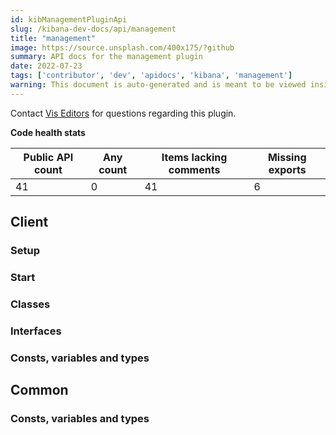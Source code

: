 ```yaml
---
id: kibManagementPluginApi
slug: /kibana-dev-docs/api/management
title: "management"
image: https://source.unsplash.com/400x175/?github
summary: API docs for the management plugin
date: 2022-07-23
tags: ['contributor', 'dev', 'apidocs', 'kibana', 'management']
warning: This document is auto-generated and is meant to be viewed inside our experimental, new docs system. Reach out in #docs-engineering for more info.
---
```




Contact [Vis Editors](https://github.com/orgs/elastic/teams/kibana-vis-editors) for questions regarding this plugin.

**Code health stats**

| Public API count  | Any count | Items lacking comments | Missing exports |
|-------------------|-----------|------------------------|-----------------|
| 41 | 0 | 41 | 6 |

## Client

### Setup
<DocDefinitionList data={[managementObj.client.setup]}/>

### Start
<DocDefinitionList data={[managementObj.client.start]}/>

### Classes
<DocDefinitionList data={managementObj.client.classes}/>

### Interfaces
<DocDefinitionList data={managementObj.client.interfaces}/>

### Consts, variables and types
<DocDefinitionList data={managementObj.client.misc}/>

## Common

### Consts, variables and types
<DocDefinitionList data={managementObj.common.misc}/>

